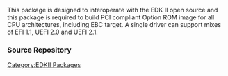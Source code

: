 [[Category:EDKII Packages]]
This package is designed to interoperate with the EDK II open source and this package is required to build PCI compliant Option ROM image for all CPU architectures, including EBC target. A single driver can support mixes of EFI 1.1, UEFI 2.0 and UEFI 2.1. 

===Source Repository===
{{Edk2SubPkg|OptionRomPkg}}